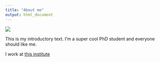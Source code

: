 ```yaml
---
title: "About me"
output: html_document
---
```


![](images/me.png =20x)

This is my introductory text. I'm a super cool PhD student and everyone should like me.

I work at [this institute](http://www.ipsy.ovgu.de/en/exppsy.html)